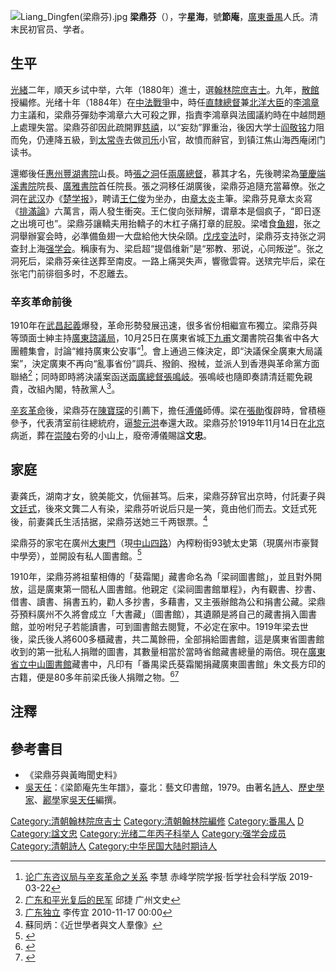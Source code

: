 {{明清人物信息框
| 姓名 = 梁鼎芬
| 原名 = 
| 圖片名稱 = Liang_Ding_fen.jpg
| 圖片大小 = 300px
| 圖片說明 = 
| 最高職務 = 帝师（毓庆宫行走）
| 國家 = 
| 籍貫 = [[廣東|廣東]][[番禺縣|番禺]]
| 族裔 = 汉族
| 旗籍 = 
| 字號 = 字星海、心海、伯烈<br>号节庵、不回山民、孤庵、病翁、浪游词客、葵霜、藏山、藏叟
| 諡號 = 文忠
| 出生日期 = {{QIN}}[[咸丰|咸丰]]九年<br />1859年
| 出生地點 = 
| 逝世日期 = {{CHN-1912}}[[中華民國|民国]]八年<br />1919年
| 逝世地點 = [[北京|北京]]
| 墓葬 = [[崇陵|崇陵]]旁的小山上
| 配偶 =  龚氏
| 親屬 = （舅）[[张鼎华|张鼎华]]
| 出身 = 
| 經歷 = 
| 著作 = 《节庵先生遗诗》 《节庵先生遗稿》 《节庵先生扇墨》
}}
[[File:Liang_Dingfen(梁鼎芬).jpg|thumb]]
'''梁鼎芬'''（{{bd|1859年||1919年|catIdx=L梁}}），字'''星海'''，號'''節庵'''，[[廣東|廣東]][[番禺縣|番禺]]人氏。清末民初官员、学者。

== 生平 ==
[[光緒|光緒]]二年，順天乡试中举，六年（1880年）進士，選[[翰林院|翰林院]][[庶吉士|庶吉士]]。九年，[[散館|散館]]授編修。光绪十年（1884年）在[[中法戰爭|中法戰爭]]中，時任[[直隸總督|直隸總督]]兼[[北洋大臣|北洋大臣]]的[[李鴻章|李鴻章]]力主議和，梁鼎芬彈劾李鴻章六大可殺之罪，指責李鴻章與法國議約時在中越問題上處理失當。梁鼎芬卻因此疏開罪[[慈禧|慈禧]]，以“妄劾”罪重治，後因大学士[[阎敬铭|阎敬铭]]力阻而免，仍連降五級，到[[太常寺|太常寺]]去做[[司樂_(清朝)|司乐]]小官，故憤而辭官，到镇江焦山海西庵闭门读书。

還鄉後任[[惠州|惠州]][[豐湖書院|豐湖書院]]山長。時[[張之洞|張之洞]]任[[兩廣總督|兩廣總督]]，慕其才名，先後聘梁為[[肇慶|肇慶]][[端溪書院|端溪書院]]院長、[[廣雅書院|廣雅書院]]首任院長。張之洞移任湖廣後，梁鼎芬追隨充當幕僚。张之洞在[[武汉|武汉]]办《[[楚学报|楚学报]]》，聘请[[王仁俊|王仁俊]]为坐办，由[[章太炎|章太炎]]主筆。梁鼎芬見章太炎寫《[[排滿論|排滿論]]》六萬言，兩人發生衝突。王仁俊向张辩解，谓章本是個疯子，“即日逐之出境可也”。梁鼎芬讓轎夫用抬轎子的木杠子痛打章的屁股。梁嗜食[[鱼翅|鱼翅]]，张之洞舉辦宴会時，必準備鱼翅一大盘給他大快朵頤。[[戊戌变法|戊戌变法]]时，梁鼎芬支持张之洞查封上海[[强学会|强学会]]。稱康有为、梁启超“提倡维新”是“邪教、邪说，心同叛逆”。张之洞死后，梁鼎芬亲往送葬至南皮。一路上痛哭失声，響徹雲霄。送殡完毕后，梁在张宅门前徘徊多时，不忍離去。

===辛亥革命前後===

1910年在[[武昌起義|武昌起義]]爆發，革命形勢發展迅速，很多省份相繼宣布獨立。梁鼎芬與等頭面士紳主持[[廣東諮議局|廣東諮議局]]，10月25日在廣東省城[[下九甫|下九甫]]文瀾書院召集省中各大團體集會，討論“維持廣東公安事”<ref>[https://m.fx361.com/news/2019/0322/4900187.html 论广东咨议局与辛亥革命之关系] {{Wayback|url=https://m.fx361.com/news/2019/0322/4900187.html |date=20210709185348 }} 李慧 赤峰学院学报·哲学社会科学版 2019-03-22</ref>。會上通過三條決定，即“決議保全廣東大局議案”，決定廣東不再向“亂事省份”調兵、撥餉、撥械，並派人到香港與革命黨方面聯絡<ref>[http://www.gzzxws.gov.cn/xhgm/gmshgc/201203/t20120315_28153.htm 广东和平光复后的民军] {{Wayback|url=http://www.gzzxws.gov.cn/xhgm/gmshgc/201203/t20120315_28153.htm |date=20210709184359 }} 邱捷 广州文史</ref>；同時即時將決議案函送[[兩廣總督|兩廣總督]][[張鳴岐|張鳴岐]]。張鳴岐也隨即奏請清廷罷免親貴，改組內閣，特赦黨人<ref>[http://www.xhgmw.com/m/view.php?aid=755 广东独立] {{Wayback|url=http://www.xhgmw.com/m/view.php?aid=755 |date=20210709183602 }} 李传宜 2010-11-17 00:00</ref>。 

[[辛亥革命|辛亥革命]]後，梁鼎芬在[[陳寶琛|陳寶琛]]的引薦下，擔任[[溥儀|溥儀]]師傅。梁在[[張勛|張勛]]復辟時，曾積極參予，代表清室前往總統府，逼[[黎元洪|黎元洪]]奉還大政。梁鼎芬於1919年11月14日在[[北京|北京]]病逝，葬在[[清崇陵|崇陵]]右旁的小山上，廢帝溥儀賜諡'''文忠'''。

== 家庭 ==
妻龚氏，湖南才女，貌美能文，伉俪甚笃。后来，梁鼎芬辞官出京時，付託妻子與[[文廷式|文廷式]]，後來文龔二人有染，梁鼎芬听说后只是一笑，竟由他们而去。文廷式死後，前妻龚氏生活拮据，梁鼎芬送她三千两银票。<ref>蘇同炳：《近世學者與文人羣像》</ref>

梁鼎芬的家宅在廣州[[廣州城牆|大東門]]（現[[中山路_(廣州)|中山四路]]）內榨粉街93號太史第（現廣州市豪賢中學旁），並開設有私人圖書館。<ref>{{cite news|url=http://www.ycwb.com/epaper/ycwb/html/2011-10/08/content_1226417.htm|title=辛亥革命前后的梁鼎芬|date=2011-10-08|publisher=羊城晚報|accessdate=2012-09-28|deadurl=yes|archiveurl=https://web.archive.org/web/20111009140430/http://www.ycwb.com/ePaper/ycwb/html/2011-10/08/content_1226417.htm|archivedate=2011-10-09}}</ref>

1910年，梁鼎芬將祖輩相傳的「葵霜閣」藏書命名為「梁祠圖書館」，並且對外開放，這是廣東第一間私人圖書館。他親定《梁祠圖書館單程》，內有觀書、抄書、借書、讀書、捐書五約，勸人多抄書，多藉書，又主張辦館為公和捐書公藏。梁鼎芬預料廣州不久將會成立「大書藏」（圖書館），其遺願是將自己的藏書捐入圖書館，並吩咐兒子若能讀書，可到圖書館去閱覽，不必定在家中。1919年梁去世後，梁氏後人將600多櫃藏書，共二萬餘冊，全部捐給圖書館，這是廣東省圖書館收到的第一批私人捐贈的圖書，其數量相當於當時省館藏書總量的兩倍。現在[[廣東省立中山圖書館|廣東省立中山圖書館]]藏書中，凡印有「番禺梁氏葵霜閣捐藏廣東圖書館」朱文長方印的古籍，便是80多年前梁氏後人捐贈之物。<ref>{{cite news |url=http://www.chinanews.com/cul/2011/10-31/3426814.shtml |title=大清遗老梁鼎芬：为保辫子倒地号哭 |date=2011-10-31 |publisher=羊城晚報 |accessdate=2012-09-28 |archive-date=2016-03-05 |archive-url=https://web.archive.org/web/20160305082357/http://www.chinanews.com/cul/2011/10-31/3426814.shtml |dead-url=no }}</ref><ref>{{cite news|url=http://www.gzlib.gov.cn/shequ_info/gzfengwu/GZfengwuDetail.do?column=LNZG&id=1248|title=从藏书楼到图书馆|author=广州的故事 林子雄|publisher=廣州圖書館|accessdate=2012-09-28|deadurl=yes|archiveurl=https://web.archive.org/web/20140502002847/http://www.gzlib.gov.cn/shequ_info/gzfengwu/GZfengwuDetail.do?column=LNZG&id=1248|archivedate=2014-05-02}}</ref>

== 注釋 ==
{{reflist}}

== 參考書目 ==
* 《梁鼎芬與黃晦聞史料》
* [[吳天任|吳天任]]：《梁節庵先生年譜》，臺北：藝文印書館，1979。由著名[[詩人|詩人]]、[[歷史學家|歷史學家]]、[[酈學|酈學]]家[[吳天任|吳天任]]編撰。

{{光绪六年庚辰科殿试金榜}}
{{authority control}}
{{DEFAULTSORT:Liang梁}}
[[Category:清朝翰林院庶吉士|Category:清朝翰林院庶吉士]]
[[Category:清朝翰林院編修|Category:清朝翰林院編修]]
[[Category:番禺人|Category:番禺人]]
[[Category:梁姓|D]]
[[Category:諡文忠|Category:諡文忠]]
[[Category:光绪二年丙子科举人|Category:光绪二年丙子科举人]]
[[Category:强学会成员|Category:强学会成员]]
[[Category:清朝詩人|Category:清朝詩人]]
[[Category:中华民国大陆时期诗人|Category:中华民国大陆时期诗人]]